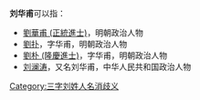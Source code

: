 '''刘华甫'''可以指：
* [[劉華甫_(正統進士)|劉華甫 (正統進士)]]，明朝政治人物
* [[劉扑|劉扑]]，字华甫，明朝政治人物
* [[劉朴_(隆慶進士)|劉朴 (隆慶進士)]]，字华甫，明朝政治人物
* [[刘澜涛|刘澜涛]]，又名刘华甫，中华人民共和国政治人物

{{disambig}}

[[Category:三字刘姓人名消歧义|Category:三字刘姓人名消歧义]]